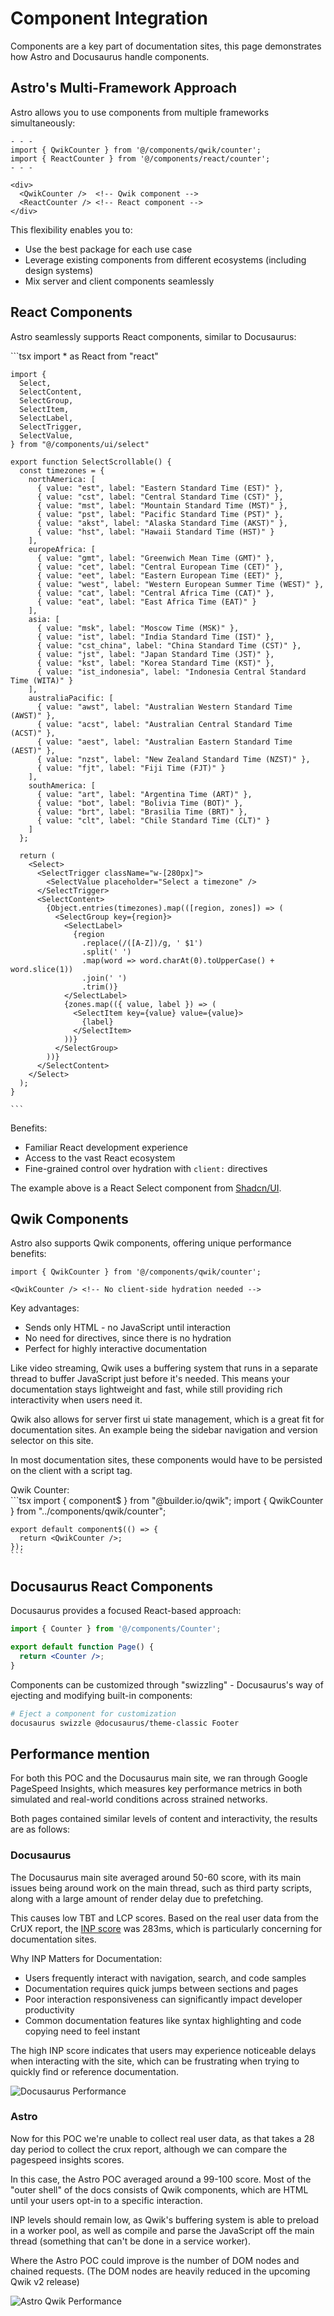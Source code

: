 
# Component Integration

Components are a key part of documentation sites, this page demonstrates how Astro and Docusaurus handle components.

## Astro's Multi-Framework Approach

Astro allows you to use components from multiple frameworks simultaneously:

```tsx
- - -
import { QwikCounter } from '@/components/qwik/counter';
import { ReactCounter } from '@/components/react/counter';
- - -

<div>
  <QwikCounter />  <!-- Qwik component -->
  <ReactCounter /> <!-- React component -->
</div>
```

This flexibility enables you to:
- Use the best package for each use case
- Leverage existing components from different ecosystems (including design systems)
- Mix server and client components seamlessly

## React Components
Astro seamlessly supports React components, similar to Docusaurus:


<Showcase>
  <div slot="preview">
    <SelectScrollable client:load />
  </div>
  <div slot="code">
    ```tsx
    import * as React from "react"

    import {
      Select,
      SelectContent,
      SelectGroup,
      SelectItem,
      SelectLabel,
      SelectTrigger,
      SelectValue,
    } from "@/components/ui/select"

    export function SelectScrollable() {
      const timezones = {
        northAmerica: [
          { value: "est", label: "Eastern Standard Time (EST)" },
          { value: "cst", label: "Central Standard Time (CST)" },
          { value: "mst", label: "Mountain Standard Time (MST)" },
          { value: "pst", label: "Pacific Standard Time (PST)" },
          { value: "akst", label: "Alaska Standard Time (AKST)" },
          { value: "hst", label: "Hawaii Standard Time (HST)" }
        ],
        europeAfrica: [
          { value: "gmt", label: "Greenwich Mean Time (GMT)" },
          { value: "cet", label: "Central European Time (CET)" },
          { value: "eet", label: "Eastern European Time (EET)" },
          { value: "west", label: "Western European Summer Time (WEST)" },
          { value: "cat", label: "Central Africa Time (CAT)" },
          { value: "eat", label: "East Africa Time (EAT)" }
        ],
        asia: [
          { value: "msk", label: "Moscow Time (MSK)" },
          { value: "ist", label: "India Standard Time (IST)" },
          { value: "cst_china", label: "China Standard Time (CST)" },
          { value: "jst", label: "Japan Standard Time (JST)" },
          { value: "kst", label: "Korea Standard Time (KST)" },
          { value: "ist_indonesia", label: "Indonesia Central Standard Time (WITA)" }
        ],
        australiaPacific: [
          { value: "awst", label: "Australian Western Standard Time (AWST)" },
          { value: "acst", label: "Australian Central Standard Time (ACST)" },
          { value: "aest", label: "Australian Eastern Standard Time (AEST)" },
          { value: "nzst", label: "New Zealand Standard Time (NZST)" },
          { value: "fjt", label: "Fiji Time (FJT)" }
        ],
        southAmerica: [
          { value: "art", label: "Argentina Time (ART)" },
          { value: "bot", label: "Bolivia Time (BOT)" },
          { value: "brt", label: "Brasilia Time (BRT)" },
          { value: "clt", label: "Chile Standard Time (CLT)" }
        ]
      };

      return (
        <Select>
          <SelectTrigger className="w-[280px]">
            <SelectValue placeholder="Select a timezone" />
          </SelectTrigger>
          <SelectContent>
            {Object.entries(timezones).map(([region, zones]) => (
              <SelectGroup key={region}>
                <SelectLabel>
                  {region
                    .replace(/([A-Z])/g, ' $1')
                    .split(' ')
                    .map(word => word.charAt(0).toUpperCase() + word.slice(1))
                    .join(' ')
                    .trim()}
                </SelectLabel>
                {zones.map(({ value, label }) => (
                  <SelectItem key={value} value={value}>
                    {label}
                  </SelectItem>
                ))}
              </SelectGroup>
            ))}
          </SelectContent>
        </Select>
      );
    }

    ```
  </div>
</Showcase>

Benefits:
- Familiar React development experience
- Access to the vast React ecosystem
- Fine-grained control over hydration with `client:` directives

The example above is a React Select component from [Shadcn/UI](https://ui.shadcn.com/). 

## Qwik Components
Astro also supports Qwik components, offering unique performance benefits:

```tsx
import { QwikCounter } from '@/components/qwik/counter';

<QwikCounter /> <!-- No client-side hydration needed -->
```

Key advantages:
- Sends only HTML - no JavaScript until interaction
- No need for directives, since there is no hydration
- Perfect for highly interactive documentation

Like video streaming, Qwik uses a buffering system that runs in a separate thread to buffer JavaScript just before it's needed. This means your documentation stays lightweight and fast, while still providing rich interactivity when users need it.

Qwik also allows for server first ui state management, which is a great fit for documentation sites. An example being the sidebar navigation and version selector on this site.

In most documentation sites, these components would have to be persisted on the client with a script tag.


<Showcase>
  <div slot="preview">
    <div class="flex flex-col gap-4">
      <div>Qwik Counter: <QwikCounter /></div>
    </div>
  </div>
  <div slot="code">
    ```tsx
    import { component$ } from "@builder.io/qwik";
    import { QwikCounter } from "../components/qwik/counter";

    export default component$(() => {
      return <QwikCounter />;
    });
    ```
  </div>
</Showcase>

## Docusaurus React Components
Docusaurus provides a focused React-based approach:

```jsx
import { Counter } from '@/components/Counter';

export default function Page() {
  return <Counter />;
}
```

Components can be customized through "swizzling" - Docusaurus's way of ejecting and modifying built-in components:

```bash
# Eject a component for customization
docusaurus swizzle @docusaurus/theme-classic Footer
```

## Performance mention

For both this POC and the Docusaurus main site, we ran through Google PageSpeed Insights, which measures key performance metrics in both simulated and real-world conditions across strained networks.

Both pages contained similar levels of content and interactivity, the results are as follows:

### Docusaurus

The Docusaurus main site averaged around 50-60 score, with its main issues being around work on the main thread, such as third party scripts, along with a large amount of render delay due to prefetching.

This causes low TBT and LCP scores. Based on the real user data from the CrUX report, the [INP score](https://web.dev/articles/inp) was 283ms, which is particularly concerning for documentation sites.

Why INP Matters for Documentation:
- Users frequently interact with navigation, search, and code samples
- Documentation requires quick jumps between sections and pages
- Poor interaction responsiveness can significantly impact developer productivity
- Common documentation features like syntax highlighting and code copying need to feel instant

The high INP score indicates that users may experience noticeable delays when interacting with the site, which can be frustrating when trying to quickly find or reference documentation.

<Image src={docusaurusPerf} alt="Docusaurus Performance" quality={80} />

### Astro

Now for this POC we're unable to collect real user data, as that takes a 28 day period to collect the crux report, although we can compare the pagespeed insights scores.

In this case, the Astro POC averaged around a 99-100 score. Most of the "outer shell" of the docs consists of Qwik components, which are HTML until your users opt-in to a specific interaction.

INP levels should remain low, as Qwik's buffering system is able to preload in a worker pool, as well as compile and parse the JavaScript off the main thread (something that can't be done in a service worker).

Where the Astro POC could improve is the number of DOM nodes and chained requests. (The DOM nodes are heavily reduced in the upcoming Qwik v2 release)

<Image src={astroQwikPerf} alt="Astro Qwik Performance" quality={80} />